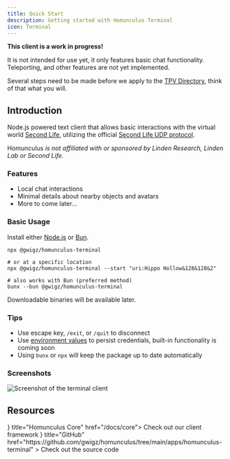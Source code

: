 ```yaml
---
title: Quick Start
description: Getting started with Homunculus Terminal
icon: Terminal
---
```



<Callout type="warn">

**This client is a work in progress!**

It is not intended for use yet, it only features basic chat functionality. Teleporting, and other features are not yet implemented.

Several steps need to be made before we apply to the [TPV Directory](https://wiki.secondlife.com/wiki/Third_Party_Viewer_Directory), think of that what you will.

</Callout>

## Introduction

Node.js powered text client that allows basic interactions with the virtual world
[Second Life](https://www.secondlife.com), utilizing the official
[Second Life UDP protocol](http://wiki.secondlife.com/wiki/Protocol).

Homunculus _is not affiliated with or sponsored by Linden Research, Linden Lab or
Second Life._

### Features

- Local chat interactions
- Minimal details about nearby objects and avatars
- More to come later...

### Basic Usage

Install either [Node.js](https://nodejs.org) or [Bun](https://bun.sh).

```shell
npx @gwigz/homunculus-terminal

# or at a specific location
npx @gwigz/homunculus-terminal --start "uri:Hippo Hollow&128&128&2"

# also works with Bun (preferred method)
bunx --bun @gwigz/homunculus-terminal
```

Downloadable binaries will be available later.

### Tips

- Use escape key, `/exit`, or `/quit` to disconnect
- Use [environment values](https://github.com/gwigz/homunculus/blob/main/.env.example) to persist credentials, built-in functionality is coming soon
- Using `bunx` or `npx` will keep the package up to date automatically

### Screenshots

<div className="flex justify-center [&_*]:m-0">

![Screenshot of the terminal client](./terminal.png)

</div>

## Resources

<Cards>
  <Card icon={<PersonStandingIcon />} title="Homunculus Core" href="/docs/core">
    Check out our client framework
  </Card>
  <Card
    icon={<SiGithub />}
    title="GitHub"
    href="https://github.com/gwigz/homunculus/tree/main/apps/homunculus-terminal"
  >
    Check out the source code
  </Card>
</Cards>
